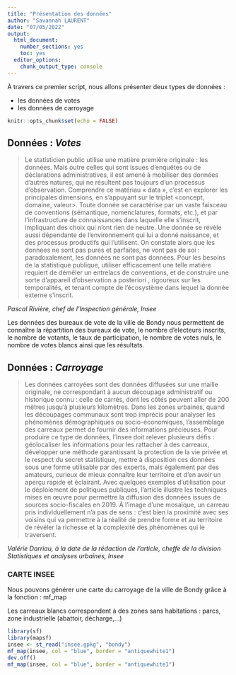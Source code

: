 ```yaml
---
title: "Présentation des données"
author: "Savannah LAURENT"
date: "07/05/2022"
output: 
  html_document:
    number_sections: yes
    toc: yes
  editor_options:
    chunk_output_type: console
---
```


À travers ce premier script, nous allons présenter deux types de données : 

- les données de votes
- les données de carroyage

```r
knitr::opts_chunk$set(echo = FALSE)
```

## Données : ***Votes***

>Le statisticien public utilise une matière première originale : les données. Mais outre celles qui sont issues d’enquêtes ou de déclarations administratives, il est amené à mobiliser des données d’autres natures, qui ne résultent pas toujours d’un processus d’observation. Comprendre ce matériau « data », c’est en explorer les principales dimensions, en s’appuyant sur le triplet <concept, domaine, valeur>.
Toute donnée se caractérise par un vaste faisceau de conventions (sémantique, nomenclatures, formats, etc.), et par l’infrastructure de connaissances dans laquelle elle s’inscrit, impliquant des choix qui n’ont rien de neutre. Une donnée se révèle aussi dépendante de l’environnement qui lui a donné naissance, et des processus productifs qui l’utilisent. On constate alors que les données ne sont pas pures et parfaites, ne vont pas de soi : paradoxalement, les données ne sont pas données.
Pour les besoins de la statistique publique, utiliser efficacement une telle matière requiert de démêler un entrelacs de conventions, et de construire une sorte d’appareil d’observation a posteriori , rigoureux sur les temporalités, et tenant compte de l’écosystème dans lequel la donnée externe s’inscrit.

*Pascal Rivière, chef de l’Inspection générale, Insee*

Les données des bureaux de vote de la ville de Bondy nous permettent de connaître la répartition des bureaux de vote, le nombre d'electeurs inscrits, le nombre de votants, le taux de participation, le nombre de votes nuls, le nombre de votes blancs ainsi que les résultats.

## Données : ***Carroyage***

> Les données carroyées sont des données diffusées sur une maille originale, ne correspondant à aucun découpage administratif ou historique connu : celle de carrés, dont les côtés peuvent aller de 200 mètres jusqu’à plusieurs kilomètres. Dans les zones urbaines, quand les découpages communaux sont trop imprécis pour analyser les phénomènes démographiques ou socio-économiques, l’assemblage des carreaux permet de fournir des informations précieuses.
Pour produire ce type de données, l’Insee doit relever plusieurs défis : géolocaliser les informations pour les rattacher à des carreaux, développer une méthode garantissant la protection de la vie privée et le respect du secret statistique, mettre à disposition ces données sous une forme utilisable par des experts, mais également par des amateurs, curieux de mieux connaître leur territoire et d’en avoir un aperçu rapide et éclairant.
Avec quelques exemples d’utilisation pour le déploiement de politiques publiques, l’article illustre les techniques mises en œuvre pour permettre la diffusion des données issues de sources socio-fiscales en 2019. À l’image d’une mosaïque, un carreau pris individuellement n’a pas de sens : c’est bien la proximité avec ses voisins qui va permettre à la réalité de prendre forme et au territoire de révéler la richesse et la complexité des phénomènes qui le traversent.

*Valérie Darriau, à la date de la rédaction de l’article, cheffe de la division Statistiques et analyses urbaines, Insee*


### CARTE INSEE

Nous pouvons générer une carte du carroyage de la ville de Bondy grâce à la fonction : mf_map

Les carreaux blancs correspondent à des zones sans habitations : parcs, zone industrielle (abattoir, décharge,...)

```r
library(sf)
library(mapsf)
insee <- st_read("insee.gpkg", "bondy")
mf_map(insee, col = "blue", border = "antiquewhite1")
dev.off()
mf_map(insee, col = "blue", border = "antiquewhite1")
```
